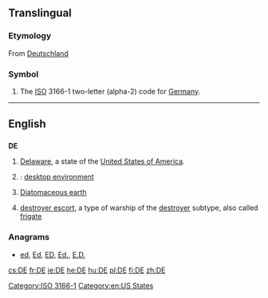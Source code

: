 {{also|Appendix:Variations of "de"}}
==Translingual==

===Etymology===
From [[Deutschland]]
===Symbol===
{{head|mul|symbol}}
# The [[ISO]] 3166-1 two-letter (alpha-2) code for [[Germany]].

[[Category:ISO 3166-1]]
----

==English==

==={{abbreviation}}===
'''DE'''

# [[Delaware]], a state of the [[United States of America]].
# {{computing}}: [[desktop environment]]
# [[w:Diatomaceous earth|Diatomaceous earth]]
# {{US|navy}} [[destroyer escort]], a type of warship of the [[destroyer]] subtype, also called [[frigate]]

===Anagrams===
* [[ed#English|ed]], [[Ed#English|Ed]], [[ED#English|ED]], [[Ed.#English|Ed.]], [[E.D.#English|E.D.]]
[[Category:en:US States]]

[[cs:DE]]
[[fr:DE]]
[[ie:DE]]
[[he:DE]]
[[hu:DE]]
[[pl:DE]]
[[fi:DE]]
[[zh:DE]]